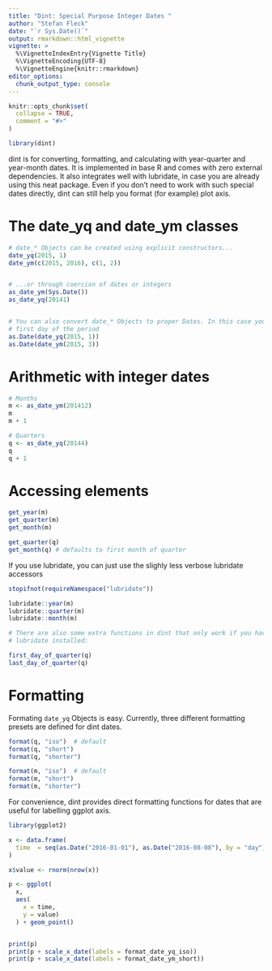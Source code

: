 ```yaml
---
title: "Dint: Special Purpose Integer Dates "
author: "Stefan Fleck"
date: "`r Sys.Date()`"
output: rmarkdown::html_vignette
vignette: >
  %\VignetteIndexEntry{Vignette Title}
  %\VignetteEncoding{UTF-8}
  %\VignetteEngine{knitr::rmarkdown}
editor_options: 
  chunk_output_type: console
---
```


```r
knitr::opts_chunk$set(
  collapse = TRUE,
  comment = "#>"
)
```

```r
library(dint)
```

dint is for converting, formatting, and calculating with year-quarter 
and year-month dates. It is implemented in base R and comes with zero 
external dependencies. It also integrates well with lubridate, in case you 
are already using this neat package. Even if you don't need to work with such 
special dates directly, dint can still help you format (for example) plot axis. 


# The date_yq and date_ym classes

```r

# date_* Objects can be created using explicit constructors...
date_yq(2015, 1)
date_ym(c(2015, 2016), c(1, 2))


# ...or through coercion of dates or integers
as_date_ym(Sys.Date())
as_date_yq(20141)


# You can also convert date_* Objects to proper Dates. In this case you get the 
# first day of the period
as.Date(date_yq(2015, 1))
as.Date(date_ym(2015, 3))

```




# Arithmetic with integer dates

```r

# Months
m <- as_date_ym(201412)
m
m + 1

# Quarters
q <- as_date_yq(20144)
q
q + 1

```


# Accessing elements

```r

get_year(m)
get_quarter(m)
get_month(m)

get_quarter(q)
get_month(q) # defaults to first month of quarter


```


If you use lubridate, you can just use the slighly less verbose lubridate 
accessors

```r
stopifnot(requireNamespace("lubridate"))

lubridate::year(m)
lubridate::quarter(m)
lubridate::month(m)

# There are also some extra functions in dint that only work if you have 
# lubridate installed:

first_day_of_quarter(q)
last_day_of_quarter(q)

```



# Formatting


Formating `date_yq` Objects is easy. Currently, three different formatting 
presets are defined for dint dates.

```r
format(q, "iso")  # default
format(q, "short")
format(q, "shorter")

format(m, "iso")  # default
format(m, "short")
format(m, "shorter")
```


For convenience, dint provides direct formatting functions for dates that are 
useful for labelling ggplot axis.

```r
library(ggplot2)

x <- data.frame(
  time  = seq(as.Date("2016-01-01"), as.Date("2016-08-08"), by = "day")
)

x$value <- rnorm(nrow(x))

p <- ggplot(
  x,
  aes(
    x = time, 
    y = value)
  ) + geom_point()


print(p)
print(p + scale_x_date(labels = format_date_yq_iso))
print(p + scale_x_date(labels = format_date_ym_short))

```

